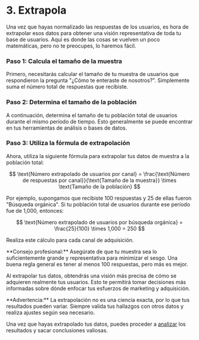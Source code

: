 
# 3. Extrapola

Una vez que hayas normalizado las respuestas de los usuarios, es hora de extrapolar esos datos para obtener una visión representativa de toda tu base de usuarios. Aquí es donde las cosas se vuelven un poco matemáticas, pero no te preocupes, lo haremos fácil.

<Steps>

### Paso 1: Calcula el tamaño de la muestra

Primero, necesitarás calcular el tamaño de tu muestra de usuarios que respondieron la pregunta "¿Cómo te enteraste de nosotros?". Simplemente suma el número total de respuestas que recibiste.

### Paso 2: Determina el tamaño de la población

A continuación, determina el tamaño de tu población total de usuarios durante el mismo período de tiempo. Esto generalmente se puede encontrar en tus herramientas de análisis o bases de datos.

### Paso 3: Utiliza la fórmula de extrapolación

Ahora, utiliza la siguiente fórmula para extrapolar tus datos de muestra a la población total:

$$
\text{Número extrapolado de usuarios por canal} = \frac{\text{Número de respuestas por canal}}{\text{Tamaño de la muestra}} \times \text{Tamaño de la población}
$$

Por ejemplo, supongamos que recibiste 100 respuestas y 25 de ellas fueron "Búsqueda orgánica". Si tu población total de usuarios durante ese período fue de 1,000, entonces:

$$
\text{Número extrapolado de usuarios por búsqueda orgánica} = \frac{25}{100} \times 1,000 = 250
$$

Realiza este cálculo para cada canal de adquisición.

</Steps>

<Callout emoji="💡">
**Consejo profesional:** Asegúrate de que tu muestra sea lo suficientemente grande y representativa para minimizar el sesgo. Una buena regla general es tener al menos 100 respuestas, pero más es mejor.
</Callout>

Al extrapolar tus datos, obtendrás una visión más precisa de cómo se adquieren realmente tus usuarios. Esto te permitirá tomar decisiones más informadas sobre dónde enfocar tus esfuerzos de marketing y adquisición.

<Callout emoji="⚠️">
**Advertencia:** La extrapolación no es una ciencia exacta, por lo que tus resultados pueden variar. Siempre valida tus hallazgos con otros datos y realiza ajustes según sea necesario.
</Callout>

Una vez que hayas extrapolado tus datos, puedes proceder a [analizar](/marco-de-canales-de-adquisicion/analiza) los resultados y sacar conclusiones valiosas.